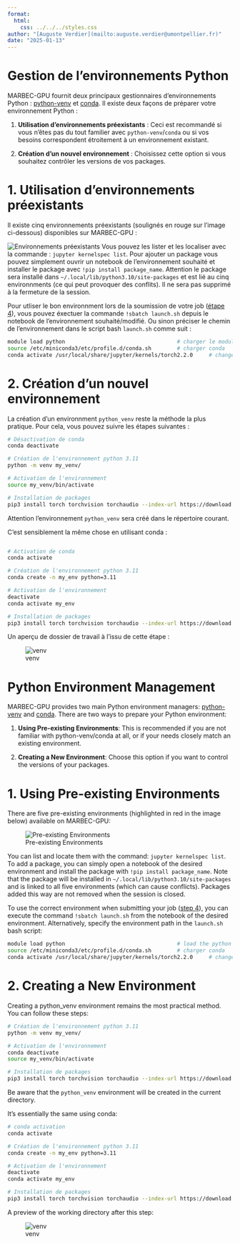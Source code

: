 ```yaml
---
format:
  html:
    css: ../../../styles.css
author: "[Auguste Verdier](mailto:auguste.verdier@umontpellier.fr)"
date: "2025-01-13"
---
```


::: {.content-visible when-profile="french"}
# Gestion de l'environnements Python

MARBEC-GPU fournit deux principaux gestionnaires d'environnements Python : [python-venv](https://docs.python.org/3/library/venv.html) et [conda](https://docs.conda.io/projects/conda/en/latest/user-guide/tasks/manage-environments.html). Il existe deux façons de préparer votre environnement Python :

1. **Utilisation d'environnements préexistants** : Ceci est recommandé si vous n'êtes pas du tout familier avec `python-venv`/`conda` ou si vos besoins correspondent étroitement à un environnement existant.

2. **Création d'un nouvel environnement** : Choisissez cette option si vous souhaitez contrôler les versions de vos packages.


# 1. Utilisation d'environnements préexistants

Il existe cinq environnements préexistants (soulignés en rouge sur l'image ci-dessous) disponibles sur MARBEC-GPU :

![Environnements préexistants](../../../ressources/marbec_gpu/python/images/launcher_p_env.jpg)
Vous pouvez les lister et les localiser avec la commande : `jupyter kernelspec list`. Pour ajouter un package vous pouvez simplement ouvrir un notebook de l'environnement souhaité et installer le package avec `!pip install package_name`. Attention le package sera installé dans `~/.local/lib/python3.10/site-packages` et est lié au cinq environnments (ce qui peut provoquer des conflits). Il ne sera pas supprimé à la fermeture de la session.

Pour utliser le bon environnment lors de la soumission de votre job ([étape 4](execution.qmd)), vous pouvez éxectuer la commande `!sbatch launch.sh` depuis le notebook de l'environnement souhaité/modifié. Ou sinon préciser le chemin de l'environnement dans le script bash `launch.sh` comme suit : 

```bash	
module load python                                   # charger le module python
source /etc/miniconda3/etc/profile.d/conda.sh        # charger conda
conda activate /usr/local/share/jupyter/kernels/torch2.2.0     # changer torch2.2.0 par le nom de l'environnement souhaité
```


# 2. Création d'un nouvel environnement
La création d'un environnment `python_venv` reste la méthode la plus pratique. Pour cela, vous pouvez suivre les étapes suivantes :

```bash	
# Désactivation de conda
conda deactivate

# Création de l'environnement python 3.11
python -m venv my_venv/

# Activation de l'environnement
source my_venv/bin/activate

# Installation de packages 
pip3 install torch torchvision torchaudio --index-url https://download.pytorch.org/whl/cu118  # installation de torch 2.5.0

```
Attention l'environnement  `python_venv` sera créé dans le répertoire courant.



C'est sensiblement la même chose en utilisant conda :

```bash

# Activation de conda
conda activate

# Création de l'environnement python 3.11
conda create -n my_env python=3.11

# Activation de l'environnement
deactivate
conda activate my_env

# Installation de packages
pip3 install torch torchvision torchaudio --index-url https://download.pytorch.org/whl/cu118  # installation de torch 2.5.0

```
Un aperçu de dossier de travail à l'issu de cette étape : 

![venv](../../../ressources/marbec_gpu/python/images/venv.jpg)
:::

::: {.content-visible when-profile="english"}
# Python Environment Management

MARBEC-GPU provides two main Python environment managers: [python-venv](https://docs.python.org/3/library/venv.html) and [conda](https://docs.conda.io/projects/conda/en/latest/user-guide/tasks/manage-environments.html). There are two ways to prepare your Python environment:

1. **Using Pre-existing Environments**: This is recommended if you are not familiar with python-venv/conda at all, or if your needs closely match an existing environment.

2. **Creating a New Environment**: Choose this option if you want to control the versions of your packages.



# 1. Using Pre-existing Environments

There are five pre-existing environments (highlighted in red in the image below) available on MARBEC-GPU: 

![Pre-existing Environments](../../../ressources/marbec_gpu/python/images/launcher_p_env.jpg) 

You can list and locate them with the command: `jupyter kernelspec list`. To add a package, you can simply open a notebook of the desired environment and install the package with `!pip install package_name`. Note that the package will be installed in `~/.local/lib/python3.10/site-packages` and is linked to all five environments (which can cause conflicts). Packages added this way are not removed when the session is closed.

To use the correct environment when submitting your job ([step 4](execution.qmd)), you can execute the command `!sbatch launch.sh` from the notebook of the desired environment. Alternatively, specify the environment path in the `launch.sh` bash script:

```bash
module load python                                   # load the python module
source /etc/miniconda3/etc/profile.d/conda.sh        # charger conda
conda activate /usr/local/share/jupyter/kernels/torch2.2.0     # changer torch2.2.0 par le nom de l'environnement souhaité
```

# 2. Creating a New Environment

Creating a python_venv environment remains the most practical method. You can follow these steps:

```bash
# Création de l'environnement python 3.11
python -m venv my_venv/

# Activation de l'environnement
conda deactivate
source my_venv/bin/activate

# Installation de packages 
pip3 install torch torchvision torchaudio --index-url https://download.pytorch.org/whl/cu118  # installation de torch 2.5.0
```

Be aware that the `python_venv` environment will be created in the current directory.

It's essentially the same using conda:

```bash
# conda activation
conda activate

# Création de l'environnement python 3.11
conda create -n my_env python=3.11

# Activation de l'environnement
deactivate
conda activate my_env

# Installation de packages
pip3 install torch torchvision torchaudio --index-url https://download.pytorch.org/whl/cu118  # installation de torch 2.5.0
```

A preview of the working directory after this step:

![venv](../../../ressources/marbec_gpu/python/images/venv.jpg)




:::